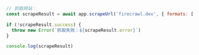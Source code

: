 ```js Node
// 抓取网站：
const scrapeResult = await app.scrapeUrl('firecrawl.dev', { formats: ['markdown', 'html'] });

if (!scrapeResult.success) {
  throw new Error(`抓取失败：${scrapeResult.error}`)
}

console.log(scrapeResult)
```
